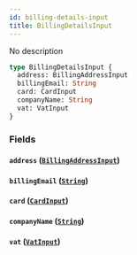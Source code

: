 ```yaml
---
id: billing-details-input
title: BillingDetailsInput
---
```


No description

```graphql
type BillingDetailsInput {
  address: BillingAddressInput
  billingEmail: String
  card: CardInput
  companyName: String
  vat: VatInput
}
```

### Fields

#### `address` ([`BillingAddressInput`](/graphql/inputs/billing-address-input))

#### `billingEmail` ([`String`](/graphql/scalars/string))

#### `card` ([`CardInput`](/graphql/inputs/card-input))

#### `companyName` ([`String`](/graphql/scalars/string))

#### `vat` ([`VatInput`](/graphql/inputs/vat-input))
